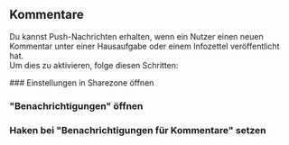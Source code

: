 
## Kommentare

Du kannst Push-Nachrichten erhalten, wenn ein Nutzer einen neuen Kommentar unter einer Hausaufgabe oder einem Infozettel veröffentlicht hat.  
Um dies zu aktivieren, folge diesen Schritten:

<Steps>
  ### Einstellungen in Sharezone öffnen

  ### "Benachrichtigungen" öffnen

  ### Haken bei "Benachrichtigungen für Kommentare" setzen

</Steps>

